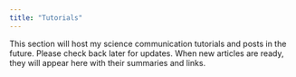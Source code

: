 ```yaml
---
title: "Tutorials"
---
```


This section will host my science communication tutorials and posts in the future. Please check back later for updates. When new articles are ready, they will appear here with their summaries and links.
